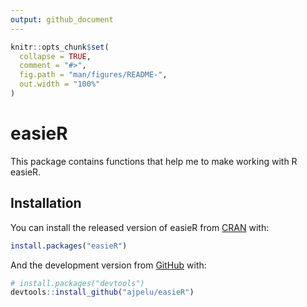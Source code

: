 ```yaml
---
output: github_document
---
```


<!-- README.md is generated from README.Rmd. Please edit that file -->

```r
knitr::opts_chunk$set(
  collapse = TRUE,
  comment = "#>",
  fig.path = "man/figures/README-",
  out.width = "100%"
)
```

# easieR

<!-- badges: start -->
<!-- badges: end -->

This package contains functions that help me to make working with R easieR.

## Installation

You can install the released version of easieR from [CRAN](https://CRAN.R-project.org) with:

``` r
install.packages("easieR")
```

And the development version from [GitHub](https://github.com/) with:

``` r
# install.packages("devtools")
devtools::install_github("ajpelu/easieR")
```

